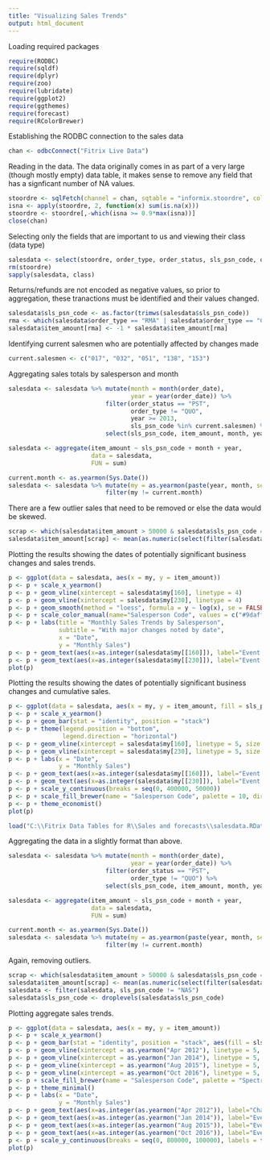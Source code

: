 ---
title: "Visualizing Sales Trends"
output: html_document
---

Loading required packages

```{r, message = FALSE}
require(RODBC)
require(sqldf)
require(dplyr)
require(zoo)
require(lubridate)
require(ggplot2)
require(ggthemes)
require(forecast)
require(RColorBrewer)
```

Establishing the RODBC connection to the sales data

```{r}
chan <- odbcConnect("Fitrix Live Data")
```

Reading in the data.  The data originally comes in as part of a very large (though mostly empty) data table, it makes sense to remove any field that has a signficant number of NA values.

```{r}
stoordre <- sqlFetch(channel = chan, sqtable = "informix.stoordre", colnames = FALSE, rows_at_time = 2500)
isna <- apply(stoordre, 2, function(x) sum(is.na(x)))
stoordre <- stoordre[,-which(isna >= 0.9*max(isna))]
close(chan)
```

Selecting only the fields that are important to us and viewing their class (data type)

```{r}
salesdata <- select(stoordre, order_type, order_status, sls_psn_code, order_date, item_amount)
rm(stoordre)
sapply(salesdata, class)
```

Returns/refunds are not encoded as negative values, so prior to aggregation, these tranactions must be identified and their values changed.

```{r}
salesdata$sls_psn_code <- as.factor(trimws(salesdata$sls_psn_code))
rma <- which(salesdata$order_type == "RMA" | salesdata$order_type == "CRM")
salesdata$item_amount[rma] <- -1 * salesdata$item_amount[rma]
```

Identifying current salesmen who are potentially affected by changes made

```{r}
current.salesmen <- c("017", "032", "051", "138", "153")
```

Aggregating sales totals by salesperson and month

```{r}
salesdata <- salesdata %>% mutate(month = month(order_date),
                                  year = year(order_date)) %>% 
                           filter(order_status == "PST",
                                  order_type != "QUO",
                                  year >= 2013,
                                  sls_psn_code %in% current.salesmen) %>%
                           select(sls_psn_code, item_amount, month, year)

salesdata <- aggregate(item_amount ~ sls_psn_code + month + year,
                       data = salesdata,
                       FUN = sum)

current.month <- as.yearmon(Sys.Date())
salesdata <- salesdata %>% mutate(my = as.yearmon(paste(year, month, sep = "-"))) %>%
                           filter(my != current.month)
```

There are a few outlier sales that need to be removed or else the data would be skewed.

```{r}
scrap <- which(salesdata$item_amount > 50000 & salesdata$sls_psn_code == "032")
salesdata$item_amount[scrap] <- mean(as.numeric(select(filter(salesdata, sls_psn_code == "032"), item_amount)[,1]))
```
Plotting the results showing the dates of potentially significant business changes and sales trends.

```{r}
p <- ggplot(data = salesdata, aes(x = my, y = item_amount)) 
p <- p + scale_x_yearmon()
p <- p + geom_vline(xintercept = salesdata$my[160], linetype = 4)
p <- p + geom_vline(xintercept = salesdata$my[230], linetype = 4)
p <- p + geom_smooth(method = "loess", formula = y ~ log(x), se = FALSE, span = .6, aes(color = sls_psn_code))
p <- p + scale_color_manual(name="Salesperson Code", values = c("#9daff3", "#31698a", "#037c63", "#458860", "#67c1ae"))
p <- p + labs(title = "Monthly Sales Trends by Salesperson",
              subtitle = "With major changes noted by date",
              x = "Date",
              y = "Monthly Sales")
p <- p + geom_text(aes(x=as.integer(salesdata$my[[160]]), label="Event One", y=60000), colour="black", angle=90, vjust = 3.5)
p <- p + geom_text(aes(x=as.integer(salesdata$my[[230]]), label="Event Two", y=60000), colour="black", angle=90, vjust = 4.5)
plot(p)
```

Plotting the results showing the dates of potentially significant business changes and cumulative sales.

```{r}
p <- ggplot(data = salesdata, aes(x = my, y = item_amount, fill = sls_psn_code)) 
p <- p + scale_x_yearmon()
p <- p + geom_bar(stat = "identity", position = "stack")
p <- p + theme(legend.position = "bottom", 
               legend.direction = "horizontal")
p <- p + geom_vline(xintercept = salesdata$my[160], linetype = 5, size = 0.5)
p <- p + geom_vline(xintercept = salesdata$my[230], linetype = 5, size = 0.5)
p <- p + labs(x = "Date",
              y = "Monthly Sales")
p <- p + geom_text(aes(x=as.integer(salesdata$my[[160]]), label="Event 1", y=25000), colour="black", angle=90, vjust = 1.1, hjust = -8, family = "mono")
p <- p + geom_text(aes(x=as.integer(salesdata$my[[230]]), label="Event 2", y=25000), colour="black", angle=90, vjust = 0.3, hjust = -8, family = "mono")
p <- p + scale_y_continuous(breaks = seq(0, 400000, 50000))
p <- p + scale_fill_brewer(name = "Salesperson Code", palette = 10, direction = -1)
p <- p + theme_economist()
plot(p)
```


```{r}
load("C:\\Fitrix Data Tables for R\\Sales and forecasts\\salesdata.RData")
```

Aggregating the data in a slightly format than above.

```{r}
salesdata <- salesdata %>% mutate(month = month(order_date),
                                  year = year(order_date)) %>% 
                           filter(order_status == "PST",
                                  order_type != "QUO") %>%
                           select(sls_psn_code, item_amount, month, year)

salesdata <- aggregate(item_amount ~ sls_psn_code + month + year,
                       data = salesdata,
                       FUN = sum)

current.month <- as.yearmon(Sys.Date())
salesdata <- salesdata %>% mutate(my = as.yearmon(paste(year, month, sep = "-"))) %>%
                           filter(my != current.month)
```
Again, removing outliers.

```{r}
scrap <- which(salesdata$item_amount > 50000 & salesdata$sls_psn_code == "032")
salesdata$item_amount[scrap] <- mean(as.numeric(select(filter(salesdata, sls_psn_code == "032"), item_amount)[,1]))
salesdata <- filter(salesdata, sls_psn_code != "NAS")
salesdata$sls_psn_code <- droplevels(salesdata$sls_psn_code)
```

Plotting aggregate sales trends.

```{r}
p <- ggplot(data = salesdata, aes(x = my, y = item_amount)) 
p <- p + scale_x_yearmon()
p <- p + geom_bar(stat = "identity", position = "stack", aes(fill = sls_psn_code))
p <- p + geom_vline(xintercept = as.yearmon("Apr 2012"), linetype = 5, size = 0.5)
p <- p + geom_vline(xintercept = as.yearmon("Jan 2014"), linetype = 5, size = 0.5)
p <- p + geom_vline(xintercept = as.yearmon("Aug 2015"), linetype = 5, size = 0.5)
p <- p + geom_vline(xintercept = as.yearmon("Oct 2016"), linetype = 5, size = 0.5)
p <- p + scale_fill_brewer(name = "Salesperson Code", palette = "Spectral", guide = "legend", direction = -1)
p <- p + theme_minimal()
p <- p + labs(x = "Date",
              y = "Monthly Sales")
p <- p + geom_text(aes(x=as.integer(as.yearmon("Apr 2012")), label="Changeover", y=350000), colour="black", angle=90, vjust = 0.5, family = "mono")
p <- p + geom_text(aes(x=as.integer(as.yearmon("Jan 2014")), label="Event 1", y=350000), colour="black", angle=90, vjust = -0.5, family = "mono")
p <- p + geom_text(aes(x=as.integer(as.yearmon("Aug 2015")), label="Event 2", y=350000), colour="black", angle=90, vjust = 1.8, family = "mono")
p <- p + geom_text(aes(x=as.integer(as.yearmon("Oct 2016")), label="Event 3", y=350000), colour="black", angle=90, vjust = 2.6, family = "mono")
p <- p + scale_y_continuous(breaks = seq(0, 800000, 100000), labels = function(x) format(x, scientific = FALSE))
plot(p)
```
